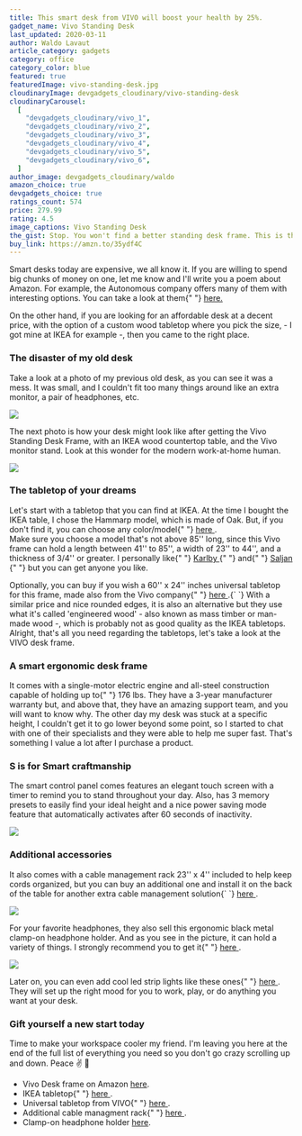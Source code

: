 ```yaml
---
title: This smart desk from VIVO will boost your health by 25%.
gadget_name: Vivo Standing Desk
last_updated: 2020-03-11
author: Waldo Lavaut
article_category: gadgets
category: office
category_color: blue
featured: true
featuredImage: vivo-standing-desk.jpg
cloudinaryImage: devgadgets_cloudinary/vivo-standing-desk
cloudinaryCarousel:
  [
    "devgadgets_cloudinary/vivo_1",
    "devgadgets_cloudinary/vivo_2",
    "devgadgets_cloudinary/vivo_3",
    "devgadgets_cloudinary/vivo_4",
    "devgadgets_cloudinary/vivo_5",
    "devgadgets_cloudinary/vivo_6",
  ]
author_image: devgadgets_cloudinary/waldo
amazon_choice: true
devgadgets_choice: true
ratings_count: 574
price: 279.99
rating: 4.5
image_captions: Vivo Standing Desk
the_gist: Stop. You won't find a better standing desk frame. This is the best frame outthere in combination with an Ikea table for your next desk upgrade. Wait until you'll see how my desk was before and after the change.
buy_link: https://amzn.to/35ydf4C
---
```


<article className="mt-12 text-lg prose max-w-sm md:max-w-none text-cool-gray-500">

<p>
  Smart desks today are expensive, we all know it. If you are willing to spend
  big chunks of money on one, let me know and I'll write you a poem about
  Amazon. For example, the Autonomous company offers many of them with
  interesting options. You can take a look at them{" "}
  <a
    href="https://www.autonomous.ai/height-adjustable-standing-desk-developer"
    style={{ textDecoration: "underline", color: "#F47481" }}
    target="\_blank"
    rel="noreferrer"
  >
    here.
  </a>
</p>

<p>
  On the other hand, if you are looking for an affordable desk at a decent
  price, with the option of a custom wood tabletop where you pick the size, - I
  got mine at IKEA for example -, then you came to the right place.
</p>

<h3>The disaster of my old desk</h3>

<p>
  Take a look at a photo of my previous old desk, as you can see it was a mess.
  It was small, and I couldn't fit too many things around like an extra monitor,
  a pair of headphones, etc.
</p>

<div className="my-8 max-w-6xl mx-auto lg:max-w-none">
  <img
    className="rounded-lg shadow-lg"
    src="https://res.cloudinary.com/devgadgets/image/upload/q_auto,f_auto/h_442,ar_16:9,c_fill/v1599875447/devgadgets_cloudinary/old-desk.jpg"
  />
</div>

<p>
  The next photo is how your desk might look like after getting the Vivo
  Standing Desk Frame, with an IKEA wood countertop table, and the Vivo monitor
  stand. Look at this wonder for the modern work-at-home human.
</p>

<div className="my-8 max-w-6xl mx-auto lg:max-w-none">
  <img
    className="rounded-lg shadow-lg"
    src="https://res.cloudinary.com/devgadgets/image/upload/q_auto,f_auto/h_442,ar_16:9,c_fill/v1599879401/devgadgets_cloudinary/new_desk.jpg"
  />
</div>

<h3>The tabletop of your dreams</h3>

<p>
  Let's start with a tabletop that you can find at IKEA. At the time I bought
  the IKEA table, I chose the Hammarp model, which is made of Oak. But, if you
  don't find it, you can choose any color/model{" "}
  <a
    style={{ textDecoration: "underline", color: "#F47481" }}
    target="\_blank"
    rel="noreferrer"
    href="https://www.ikea.com/us/en/search/products/?q=hammarp"
  >
    here
  </a>
  . <br />
  Make sure you choose a model that's not above 85'' long, since this Vivo frame
  can hold a length between 41'' to 85'', a width of 23'' to 44'', and a
  thickness of 3/4'' or greater. I personally like{" "}
  <a
    href="https://www.ikea.com/us/en/p/karlby-countertop-oak-veneer-70335207/"
    style={{ textDecoration: "underline", color: "#F47481" }}
    target="\_blank"
    rel="noreferrer"
  >
    Karlby
  </a>{" "}
  and{" "}
  <a
    href="https://www.ikea.com/us/en/p/saeljan-countertop-oak-effect-laminate-30439216/"
    style={{ textDecoration: "underline", color: "#F47481" }}
    target="\_blank"
    rel="noreferrer"
  >
    Saljan
  </a>{" "}
  but you can get anyone you like.
</p>

<Carousel carousel={props.carousel} />

<p>
  Optionally, you can buy if you wish a 60'' x 24'' inches universal tabletop
  for this frame, made also from the Vivo company{" "}
  <a
    href="https://amzn.to/33nmnpL"
    style={{ textDecoration: "underline", color: "#F47481" }}
    target="\_blank"
    rel="noreferrer"
  >
    here
  </a>
  .{` `}
  With a similar price and nice rounded edges, it is also an alternative but
  they use what it's called 'engineered wood' - also known as mass timber or
  man-made wood -, which is probably not as good quality as the IKEA tabletops.
  Alright, that's all you need regarding the tabletops, let's take a look at the
  VIVO desk frame.
</p>

<BlogSecondaryImage carousel={props.carousel} />

<h3>A smart ergonomic desk frame</h3>
<p>
  It comes with a single-motor electric engine and all-steel construction
  capable of holding up to{" "}
  <span className="font-semibold text-base text-teal-500">176 lbs</span>. They
  have a 3-year manufacturer warranty but, and above that, they have an amazing
  support team, and you will want to know why. The other day my desk was stuck
  at a specific height, I couldn't get it to go lower beyond some point, so I
  started to chat with one of their specialists and they were able to help me
  super fast. That's something I value a lot after I purchase a product.
</p>

<h3>S is for Smart craftmanship</h3>
<p>
  The smart control panel comes features an elegant touch screen with a timer to
  remind you to stand throughout your day. Also, has 3 memory presets to easily
  find your ideal height and a nice power saving mode feature that automatically
  activates after 60 seconds of inactivity.
</p>

<div className="my-8 max-w-6xl mx-auto lg:max-w-none">
  <img
    className="rounded-lg shadow-lg"
    src="https://res.cloudinary.com/devgadgets/image/upload/q_auto,f_auto/h_442,ar_16:9,c_fill/v1599188700/devgadgets_cloudinary/vivo_3.jpg"
  />
</div>
<h3>Additional accessories</h3>
<p>
  It also comes with a cable management rack 23'' x 4'' included to help keep
  cords organized, but you can buy an additional one and install it on the back
  of the table for another extra cable management solution{` `}
  <a
    href="https://amzn.to/2ZwmC0Q"
    target="\_blank"
    rel="noreferrer"
    style={{ textDecoration: "underline", color: "#F47481" }}
  >
    here
  </a>.
</p>

<div className="my-8 max-w-6xl mx-auto lg:max-w-none">
  <img
    className="rounded-lg shadow-lg"
    src="https://res.cloudinary.com/devgadgets/image/upload/q_auto,f_auto/h_442,ar_16:9,c_fill/v1600048236/devgadgets_cloudinary/extra_cable_managment.jpg"
  />
</div>

<p>
  For your favorite headphones, they also sell this ergonomic black metal
  clamp-on headphone holder. And as you see in the picture, it can hold a
  variety of things. I strongly recommend you to get it{" "}
  <a
    href="https://amzn.to/35wxGi5"
    target="\_blank"
    rel="noreferrer"
    style={{ textDecoration: "underline", color: "#F47481" }}
  >
    here
  </a>
  .
</p>

<div className="my-8 max-w-6xl mx-auto lg:max-w-none">
  <img
    className="rounded-lg shadow-lg"
    src="https://res.cloudinary.com/devgadgets/image/upload/q_auto,f_auto/h_442,ar_16:9,c_fill/v1600093672/devgadgets_cloudinary/vivo_headphones_stand.jpg"
  />
</div>

<p>
  Later on, you can even add cool led strip lights like these ones{" "}
  <a
    href="https://amzn.to/3hskRHZ"
    style={{ textDecoration: "underline", color: "#F47481" }}
    target="\_blank"
    rel="noreferrer"
  >
    here
  </a>
  . They will set up the right mood for you to work, play, or do anything you want
  at your desk.
</p>

<h3>Gift yourself a new start today</h3>
<p>
  Time to make your workspace cooler my friend. I'm leaving you here at the end
  of the full list of everything you need so you don't go crazy scrolling up and
  down. Peace ✌️ 🦄
</p>

<ul>
  <li>Vivo Desk frame on Amazon <a style={{ textDecoration: "underline", color: "#F47481" }}
    target="\_blank"
    rel="noreferrer" href="https://amzn.to/35ydf4C">here</a>.</li>

<li>
  IKEA tabletop{" "}
  <a
    style={{ textDecoration: "underline", color: "#F47481" }}
    target="\_blank"
    rel="noreferrer"
    href="https://www.ikea.com/us/en/search/products/?q=hammarp"
  >
    here
  </a>
  .
</li>

<li>
  Universal tabletop from VIVO{" "}
  <a
    style={{ textDecoration: "underline", color: "#F47481" }}
    target="\_blank"
    rel="noreferrer"
    href="https://amzn.to/33nmnpL"
  >
    here
  </a>
  .
</li>

<li>
  Additional cable managment rack{" "}
  <a
    style={{ textDecoration: "underline", color: "#F47481" }}
    target="\_blank"
    rel="noreferrer"
    href="https://amzn.to/2ZwmC0Q"
  >
    here
  </a>
  .
</li>

<li>Clamp-on headphone holder <a style={{ textDecoration: "underline", color: "#F47481" }}
    target="\_blank"
    rel="noreferrer" href="https://amzn.to/35wxGi5">here</a>.</li>
</ul>

</article>
